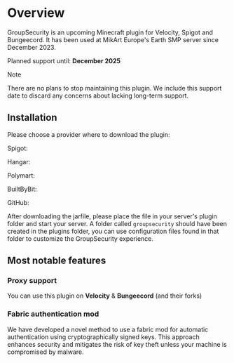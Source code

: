 # Overview
GroupSecurity is an upcoming Minecraft plugin for Velocity, Spigot and Bungeecord. It has been used at MikArt Europe's Earth SMP server since December 2023.

Planned support until: **December 2025**

> [!NOTE]
>
> There are no plans to stop maintaining this plugin. We include this support date to discard any concerns about lacking long-term support.

## Installation
Please choose a provider where to download the plugin:

Spigot:

Hangar:

Polymart:

BuiltByBit:

GitHub:

After downloading the jarfile, please place the file in your server's plugin folder and start your server.
A folder called `groupsecurity` should have been created in the plugins folder, you can use configuration files found
in that folder to customize the GroupSecurity experience.

## Most notable features
### Proxy support
You can use this plugin on **Velocity** & **Bungeecord** (and their forks)

### Fabric authentication mod
We have developed a novel method to use a fabric mod for automatic authentication using cryptographically signed keys.
This approach enhances security and mitigates the risk of key theft unless your machine is compromised by malware.